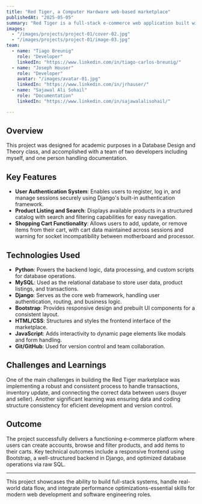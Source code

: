 ---
title: "Red Tiger, a Computer Hardware web-based marketplace"
publishedAt: "2025-05-05"
summary: "Red Tiger is a full-stack e-commerce web application built with Django that simulates a functional online marketplace. The platform allows users to register, browse products, manage shopping carts, and complete purchases through a secure checkout process."
images:
  - "/images/projects/project-01/cover-02.jpg"
  - "/images/projects/project-01/image-03.jpg"
team:
  - name: "Tiago Breunig"
    role: "Developer"
    linkedIn: "https://www.linkedin.com/in/tiago-carlos-breunig/"
  - name: "Joseph Houser"
    role: "Developer"
    avatar: "/images/avatar-01.jpg"
    linkedIn: "https://www.linkedin.com/in/jrhauser/"
  - name: "Sajawal Ali Sohail"
    role: "Documentation"
    linkedIn: "https://www.linkedin.com/in/sajawalalisohail/"

---

## Overview

This project was designed for academic purposes in a Database Design and Theory class, and accomplished with a team of two developers including myself, and one person handling documentation.

## Key Features

- **User Authentication System**: Enables users to register, log in, and manage sessions securely using Django's built-in authentication framework.
- **Product Listing and Search**: Displays available products in a structured catalog with search and filtering capabilities for easy navegation.
- **Shopping Cart Functionality**: Allows users to add, update, or remove items from their cart, with cart data maintained across sessions and warning for socket incompatibility between motherboard and processor.

## Technologies Used

- **Python**: Powers the backend logic, data processing, and custom scripts for database operations.
- **MySQL**: Used as the relational database to store user data, product listings, and transactions.
- **Django**: Serves as the core web framework, handling user authentication, routing, and business logic.
- **Bootstrap**: Provides responsive design and prebuilt UI components for a consistent layout.
- **HTML/CSS**: Structures and styles the frontend interface of the marketplace.
- **JavaScript**: Adds interactivity to dynamic page elements like modals and form handling.
- **Git/GitHub**: Used for version control and team collaboration.

## Challenges and Learnings

One of the main challenges in building the Red Tiger marketplace was implementing a robust and consistent process to handle transactions, inventory update, and connecting the correct data between users (buyer and seller).
Another significant learning was ensuring data and coding structure consistency for eficient development and version control.

## Outcome

The project successfully delivers a functioning e-commerce platform where users can create accounts, browse and filter products, and add items to their carts. Key technical outcomes include a responsive frontend using Bootstrap, a well-structured backend in Django, and optimized database operations via raw SQL.

---

This project showcases the ability to build full-stack systems, handle real-world data flow, and integrate performance optimizations-essential skills for modern web development and software engineering roles.
